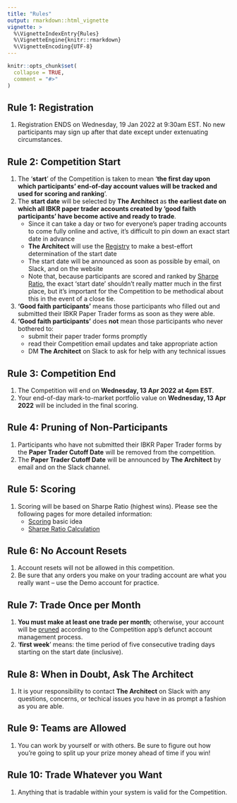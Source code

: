 ```yaml
---
title: "Rules"
output: rmarkdown::html_vignette
vignette: >
  %\VignetteIndexEntry{Rules}
  %\VignetteEngine{knitr::rmarkdown}
  %\VignetteEncoding{UTF-8}
---
```


```r
knitr::opts_chunk$set(
  collapse = TRUE,
  comment = "#>"
)
```

## Rule 1: Registration
1. Registration ENDS on Wednesday, 19 Jan 2022 at 9:30am EST. No new
participants may sign up after that date except under extenuating circumstances.

## Rule 2: Competition Start
1. The '**start**' of the Competition is taken to mean '**the first day upon
which participants' end-of-day account values will be tracked and used for
scoring and ranking**'.
2. The **start date** will be selected by **The Architect ** as **the earliest
date on which all IBKR paper trader accounts created by '**good faith
participants**' have become active and ready to trade**.
    - Since it can take a day or two for everyone's paper trading accounts to come
fully online and active, it's difficult to pin down an exact start date in advance
    - **The Architect** will use the
    [Registry](https://gothic-hedge-society.github.io/fintech.trading.competition/articles/registry.html)
    to make a best-effort determination of the start date
    - The start date will be announced as soon as possible by email, on Slack,
    and on the website
    - Note that, because participants are scored and ranked
by [Sharpe
Ratio](https://gothic-hedge-society.github.io/fintech.trading.competition/articles/Scoring.html),
the exact 'start date' shouldn't really matter much in the first place, but it's
important for the Competition to be methodical about this in the event of a
close tie.
3. **'Good faith participants'** means those participants who filled out and submitted their IBKR Paper Trader forms as soon as they were able.
4. **'Good faith participants'** does **not** mean those participants who never
bothered to:
    - submit their paper trader forms promptly
    - read their Competition email updates and take appropriate action
    - DM **The Architect** on Slack to ask for help with any technical issues 

## Rule 3: Competition End
1. The Competition will end on **Wednesday, 13 Apr 2022 at 4pm EST**.
2. Your end-of-day mark-to-market portfolio value on **Wednesday, 13 Apr 2022**
will be included in the final scoring.

## Rule 4: Pruning of Non-Participants
1. Participants who have not submitted their IBKR Paper Trader forms by the
**Paper Trader Cutoff Date** will be removed from the competition.
2. The **Paper Trader Cutoff Date** will be announced by **The Architect** by
email and on the Slack channel.

## Rule 5: Scoring
1. Scoring will be based on Sharpe Ratio (highest wins). Please see the
following pages for more detailed information:
    - [Scoring](https://gothic-hedge-society.github.io/fintech.trading.competition/articles/Scoring.html) 
      basic idea
    - [Sharpe Ratio Calculation](https://gothic-hedge-society.github.io/fintech.trading.competition/articles/Sharpe%20Ratio%20Calculation.html)
    
## Rule 6: No Account Resets 
1. Account resets will not be allowed in this competition.
2. Be sure that any orders you make on your trading account are what you really
want -- use the Demo account for practice.

## Rule 7: Trade Once per Month
1. **You must make at least one trade per month**; otherwise, your account will
be [pruned](sign_up.html#pruning-old-accounts) according to the Competition
app's defunct account management process.
2. '**first week**' means: the time period of five consecutive trading days
starting on the start date (inclusive).

## Rule 8: When in Doubt, Ask **The Architect**
1. It is your responsibility to contact **The Architect** on Slack with any
questions, concerns, or techical issues you have in as prompt a fashion as you
are able.

## Rule 9: Teams are Allowed
1. You can work by yourself or with others. Be sure to figure out how you're
going to split up your prize money ahead of time if you win!

## Rule 10: Trade Whatever you Want
1. Anything that is tradable within your system is valid for the Competition.
